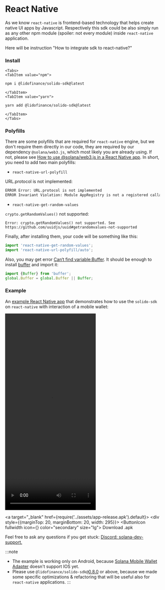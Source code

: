 # React Native


As we know `react-native` is frontend-based technology that helps create
native UI apps by Javascript. Respectively this sdk could be also simply run as any
other npm module (spoiler: not every module) inside `react-native` application.

Here will be instruction "How to integrate sdk to react-native?"

### Install

```mdx-code-block
<Tabs>
<TabItem value="npm">
```

```bash
npm i @lidofinance/solido-sdk@latest
```

```mdx-code-block
</TabItem>
<TabItem value="yarn">
```

```bash
yarn add @lidofinance/solido-sdk@latest
```

```mdx-code-block
</TabItem>
</Tabs>
```

### Polyfills

There are some polyfills that are required for `react-native` engine, but we don't require them
directly in our code, they are required by our dependency `@solana/web3.js`, which most likely
you are already using. If not, please see [How to use @solana/web3.js in a React Native app](https://solanacookbook.com/integrations/react-native.html).
In short, you need to add two main polyfills:

- `react-native-url-polyfill`

URL.protocol is not implemented:
```bash
ERROR Error: URL.protocol is not implemented
ERROR Invariant Violation: Module AppRegistry is not a registered callable module
```

- `react-native-get-random-values`

`crypto.getRandomValues()` not supported:
```
Error: crypto.getRandomValues() not supported. See https://github.com/uuidjs/uuid#getrandomvalues-not-supported
```

Finally, after installing them, your code will be something like this:
```js
import 'react-native-get-random-values';
import 'react-native-url-polyfill/auto';
```


Also, you may get error [Can‘t find variable:Buffer](https://github.com/facebook/react-native/issues/14796).
It should be enough to install [buffer](https://www.npmjs.com/package/buffer) and import it:

```js
import {Buffer} from 'buffer';
global.Buffer = global.Buffer || Buffer;
```

### Example

An [example React Native app](https://github.com/lidofinance/solido-sdk/tree/main/examples/react-native) that
demonstrates how to use the `solido-sdk` on `react-native` with interaction of a mobile wallet:

<video width="295" height="640" controls>
    <source src={require('../assets/example-demo.mp4').default} type="video/mp4" />
</video>


<a target="\_blank"  href={require('../assets/app-release.apk').default}>
    <ThemeProvider theme={themeLight}>
        <div style={{marginTop: 20, marginBottom: 20, width: 295}}>
            <ButtonIcon fullwidth icon={<DownloadIcon />} color="secondary" size="lg">
                Download .apk
            </ButtonIcon>
        </div>
    </ThemeProvider>
</a>

Feel free to ask any questions if you get stuck: [Discord: solana-dev-support.](https://discord.com/channels/761182643269795850/1008674036508790784)

:::note
- The example is working only on Android, because [Solana Mobile Wallet Adapter](https://github.com/solana-mobile/mobile-wallet-adapter) doesn't support IOS yet.
- Please use `@lidofinance/solido-sdk@`[0.8.0](https://github.com/lidofinance/solido-sdk/releases/tag/core%400.8.0) or above, because we made some specific optimizations & refactoring
that will be useful also for `react-native` applications.
:::
